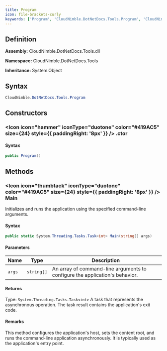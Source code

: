 ```yaml
---
title: Program
icon: file-brackets-curly
keywords: ['Program', 'CloudNimble.DotNetDocs.Tools.Program', 'CloudNimble.DotNetDocs.Tools', 'class', 'System.Object']
---
```


## Definition

**Assembly:** CloudNimble.DotNetDocs.Tools.dll

**Namespace:** CloudNimble.DotNetDocs.Tools

**Inheritance:** System.Object

## Syntax

```csharp
CloudNimble.DotNetDocs.Tools.Program
```

## Constructors

### <Icon icon="hammer" iconType="duotone" color="#419AC5" size={24} style={{ paddingRight: '8px' }} />  .ctor

#### Syntax

```csharp
public Program()
```

## Methods

### <Icon icon="thumbtack" iconType="duotone" color="#419AC5" size={24} style={{ paddingRight: '8px' }} />  Main

Initializes and runs the application using the specified command-line arguments.

#### Syntax

```csharp
public static System.Threading.Tasks.Task<int> Main(string[] args)
```

#### Parameters

| Name | Type | Description |
|------|------|-------------|
| `args` | `string[]` | An array of command-line arguments to configure the application's behavior. |

#### Returns

Type: `System.Threading.Tasks.Task<int>`
A task that represents the asynchronous operation. The task result contains the application's exit code.

#### Remarks

This method configures the application's host, sets the content root, and runs the
            command-line application asynchronously. It is typically used as the application's entry point.

